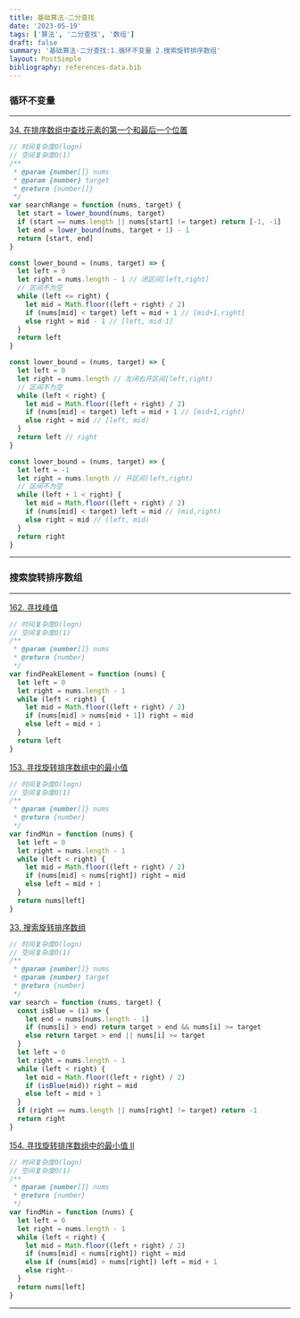 ```yaml
---
title: 基础算法-二分查找
date: '2023-05-19'
tags: ['算法', '二分查找', '数组']
draft: false
summary: '基础算法-二分查找:1.循环不变量 2.搜索旋转排序数组'
layout: PostSimple
bibliography: references-data.bib
---
```


### 循环不变量

---

[34. 在排序数组中查找元素的第一个和最后一个位置](https://leetcode.cn/problems/find-first-and-last-position-of-element-in-sorted-array/)

```js
// 时间复杂度O(logn)
// 空间复杂度O(1)
/**
 * @param {number[]} nums
 * @param {number} target
 * @return {number[]}
 */
var searchRange = function (nums, target) {
  let start = lower_bound(nums, target)
  if (start == nums.length || nums[start] != target) return [-1, -1]
  let end = lower_bound(nums, target + 1) - 1
  return [start, end]
}

const lower_bound = (nums, target) => {
  let left = 0
  let right = nums.length - 1 // 闭区间[left,right]
  // 区间不为空
  while (left <= right) {
    let mid = Math.floor((left + right) / 2)
    if (nums[mid] < target) left = mid + 1 // [mid+1,right]
    else right = mid - 1 // [left, mid-1]
  }
  return left
}

const lower_bound = (nums, target) => {
  let left = 0
  let right = nums.length // 左闭右开区间[left,right)
  // 区间不为空
  while (left < right) {
    let mid = Math.floor((left + right) / 2)
    if (nums[mid] < target) left = mid + 1 // [mid+1,right)
    else right = mid // [left, mid)
  }
  return left // right
}

const lower_bound = (nums, target) => {
  let left = -1
  let right = nums.length // 开区间(left,right)
  // 区间不为空
  while (left + 1 < right) {
    let mid = Math.floor((left + right) / 2)
    if (nums[mid] < target) left = mid // (mid,right)
    else right = mid // (left, mid)
  }
  return right
}
```

---

### 搜索旋转排序数组

---

[162. 寻找峰值](https://leetcode.cn/problems/find-peak-element/)

```js
// 时间复杂度O(logn)
// 空间复杂度O(1)
/**
 * @param {number[]} nums
 * @return {number}
 */
var findPeakElement = function (nums) {
  let left = 0
  let right = nums.length - 1
  while (left < right) {
    let mid = Math.floor((left + right) / 2)
    if (nums[mid] > nums[mid + 1]) right = mid
    else left = mid + 1
  }
  return left
}
```

[153. 寻找旋转排序数组中的最小值](https://leetcode.cn/problems/find-minimum-in-rotated-sorted-array/)

```js
// 时间复杂度O(logn)
// 空间复杂度O(1)
/**
 * @param {number[]} nums
 * @return {number}
 */
var findMin = function (nums) {
  let left = 0
  let right = nums.length - 1
  while (left < right) {
    let mid = Math.floor((left + right) / 2)
    if (nums[mid] < nums[right]) right = mid
    else left = mid + 1
  }
  return nums[left]
}
```

[33. 搜索旋转排序数组](https://leetcode.cn/problems/search-in-rotated-sorted-array/)

```js
// 时间复杂度O(logn)
// 空间复杂度O(1)
/**
 * @param {number[]} nums
 * @param {number} target
 * @return {number}
 */
var search = function (nums, target) {
  const isBlue = (i) => {
    let end = nums[nums.length - 1]
    if (nums[i] > end) return target > end && nums[i] >= target
    else return target > end || nums[i] >= target
  }
  let left = 0
  let right = nums.length - 1
  while (left < right) {
    let mid = Math.floor((left + right) / 2)
    if (isBlue(mid)) right = mid
    else left = mid + 1
  }
  if (right == nums.length || nums[right] != target) return -1
  return right
}
```

[154. 寻找旋转排序数组中的最小值 II](https://leetcode.cn/problems/find-minimum-in-rotated-sorted-array-ii/)

```js
// 时间复杂度O(logn)
// 空间复杂度O(1)
/**
 * @param {number[]} nums
 * @return {number}
 */
var findMin = function (nums) {
  let left = 0
  let right = nums.length - 1
  while (left < right) {
    let mid = Math.floor((left + right) / 2)
    if (nums[mid] < nums[right]) right = mid
    else if (nums[mid] > nums[right]) left = mid + 1
    else right--
  }
  return nums[left]
}
```

---
